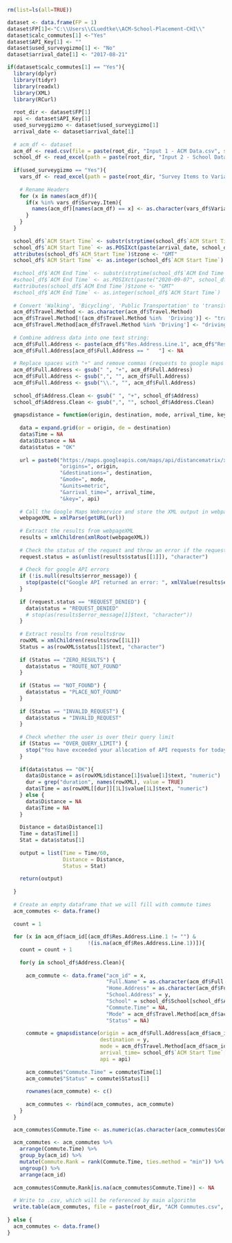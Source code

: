 ```r
rm(list=ls(all=TRUE))

dataset <- data.frame(FP = 1)
dataset$FP[1]<-"C:\\Users\\CLuedtke\\ACM-School-Placement-CHI\\"
dataset$calc_commutes[1] <-"Yes"
dataset$API_Key[1] <- ""
dataset$used_surveygizmo[1] <- "No"
dataset$arrival_date[1] <- "2017-08-21"

```

```r
if(dataset$calc_commutes[1] == "Yes"){
  library(dplyr)
  library(tidyr)
  library(readxl)
  library(XML)
  library(RCurl)
  
  root_dir <- dataset$FP[1]
  api <- dataset$API_Key[1]
  used_surveygizmo <- dataset$used_surveygizmo[1]
  arrival_date <- dataset$arrival_date[1]
  
  # acm_df <- dataset
  acm_df <- read.csv(file = paste(root_dir, "Input 1 - ACM Data.csv", sep = ""), check.names=FALSE, stringsAsFactors = FALSE)
  school_df <- read_excel(path = paste(root_dir, "Input 2 - School Data.xls", sep = ""))
  
  if(used_surveygizmo == "Yes"){
    vars_df <- read_excel(path = paste(root_dir, "Survey Items to Variable Names.xls", sep = ""))
    
    # Rename Headers
    for (x in names(acm_df)){
      if(x %in% vars_df$Survey.Item){
        names(acm_df)[names(acm_df) == x] <- as.character(vars_df$Variable.Name[vars_df$Survey.Item == x])
      }
    }
  }
  
  school_df$`ACM Start Time` <- substr(strptime(school_df$`ACM Start Time`, "%I:%M%p" ),12,19)
  school_df$`ACM Start Time` <- as.POSIXct(paste(arrival_date, school_df$`ACM Start Time`))
  attributes(school_df$`ACM Start Time`)$tzone <- "GMT"
  school_df$`ACM Start Time` <- as.integer(school_df$`ACM Start Time`)
  
  #school_df$`ACM End Time` <- substr(strptime(school_df$`ACM End Time`, "%I:%M%p" ),12,19)
  #school_df$`ACM End Time` <- as.POSIXct(paste("2020-09-07", school_df$`ACM End Time`))
  #attributes(school_df$`ACM End Time`)$tzone <- "GMT" 
  #school_df$`ACM End Time` <- as.integer(school_df$`ACM Start Time`)
  
  # Convert 'Walking', 'Bicycling', 'Public Transportation' to 'transit'
  acm_df$Travel.Method <- as.character(acm_df$Travel.Method)
  acm_df$Travel.Method[!(acm_df$Travel.Method %in%  'Driving')] <- "transit"
  acm_df$Travel.Method[acm_df$Travel.Method %in% 'Driving'] <- "driving"
  
  # Combine address data into one text string:
  acm_df$Full.Address <- paste(acm_df$"Res.Address.Line.1", acm_df$"Res.City", acm_df$"Res.State", acm_df$"Res.Postal.Code")
  acm_df$Full.Address[acm_df$Full.Address == "   "] <- NA
  
  # Replace spaces with "+" and remove commas (requests to google maps API cannot include spaces)
  acm_df$Full.Address <- gsub(" ", "+", acm_df$Full.Address)
  acm_df$Full.Address <- gsub(",", "", acm_df$Full.Address)
  acm_df$Full.Address <- gsub("\\.", "", acm_df$Full.Address)
  
  school_df$Address.Clean <- gsub(" ", "+", school_df$Address)
  school_df$Address.Clean <- gsub(",", "", school_df$Address.Clean)
  
  gmapsdistance = function(origin, destination, mode, arrival_time, key, api) {
  
    data = expand.grid(or = origin, de = destination)
    data$Time = NA
    data$Distance = NA
    data$status = "OK"
    
    url = paste0("https://maps.googleapis.com/maps/api/distancematrix/xml?",
                 "origins=", origin,
                 "&destinations=", destination,
                 "&mode=", mode,
                 "&units=metric",
                 "&arrival_time=", arrival_time,
                 "&key=", api)
    
    # Call the Google Maps Webservice and store the XML output in webpageXML
    webpageXML = xmlParse(getURL(url))
          
    # Extract the results from webpageXML
    results = xmlChildren(xmlRoot(webpageXML))
          
    # Check the status of the request and throw an error if the request was denied
    request.status = as(unlist(results$status[[1]]), "character")
    
    # Check for google API errors
    if (!is.null(results$error_message)) {
      stop(paste(c("Google API returned an error: ", xmlValue(results$error_message)), sep = ""))
    }
    
    if (request.status == "REQUEST_DENIED") {
      data$status = "REQUEST_DENIED"
      # stop(as(results$error_message[1]$text, "character"))
    }
    
    # Extract results from results$row
    rowXML = xmlChildren(results$row[[1L]])
    Status = as(rowXML$status[1]$text, "character")
    
    if (Status == "ZERO_RESULTS") {
      data$status = "ROUTE_NOT_FOUND"
    }
    
    if (Status == "NOT_FOUND") {
      data$status = "PLACE_NOT_FOUND"
    }
    
    if (Status == "INVALID_REQUEST") {
      data$status = "INVALID_REQUEST"
    }
    
    # Check whether the user is over their query limit
    if (Status == "OVER_QUERY_LIMIT") {
      stop("You have exceeded your allocation of API requests for today.")
    }
    
    if(data$status == "OK"){
      data$Distance = as(rowXML$distance[1]$value[1]$text, "numeric")
      dur = grep("duration", names(rowXML), value = TRUE)
      data$Time = as(rowXML[[dur]][1L]$value[1L]$text, "numeric")
    } else {
      data$Distance = NA
      data$Time = NA
    }
    
    Distance = data$Distance[1]
    Time = data$Time[1]
    Stat = data$status[1]
    
    output = list(Time = Time/60,
                  Distance = Distance,
                  Status = Stat)
    
    return(output)
    
  }
  
  # Create an empty dataframe that we will fill with commute times
  acm_commutes <- data.frame()
  
  count = 1
  
  for (x in acm_df$acm_id[(acm_df$Res.Address.Line.1 != "") & 
                          !(is.na(acm_df$Res.Address.Line.1))]){
    count = count + 1
    
    for(y in school_df$Address.Clean){
      
      acm_commute <- data.frame("acm_id" = x,
                                "Full.Name" = as.character(acm_df$Full.Name[acm_df$acm_id == x]),
                                "Home.Address" = as.character(acm_df$Full.Address[acm_df$acm_id == x]),
                                "School.Address" = y,
                                "School" = school_df$School[school_df$Address.Clean == y],
                                "Commute.Time" = NA,
                                "Mode" = acm_df$Travel.Method[acm_df$acm_id == x],
                                "Status" = NA)
      
      commute = gmapsdistance(origin = acm_df$Full.Address[acm_df$acm_id == x], 
                              destination = y, 
                              mode = acm_df$Travel.Method[acm_df$acm_id == x],
                              arrival_time= school_df$`ACM Start Time`[school_df$Address.Clean == y],
                              api = api)
  
      acm_commute$"Commute.Time" = commute$Time[1]
      acm_commute$"Status" = commute$Status[1]
  
      rownames(acm_commute) <- c()
      
      acm_commutes <- rbind(acm_commutes, acm_commute)
    }
  }

  acm_commutes$Commute.Time <- as.numeric(as.character(acm_commutes$Commute.Time))
  
  acm_commutes <- acm_commutes %>% 
    arrange(Commute.Time) %>%
    group_by(acm_id) %>%
    mutate(Commute.Rank = rank(Commute.Time, ties.method = "min")) %>%
    ungroup() %>%
    arrange(acm_id)
  
  acm_commutes$Commute.Rank[is.na(acm_commutes$Commute.Time)] <- NA
  
  # Write to .csv, which will be referenced by main algorithm
  write.table(acm_commutes, file = paste(root_dir, "ACM Commutes.csv", sep = ""), sep=",", row.names=FALSE)
  
} else {
  acm_commutes <- data.frame()
}

```